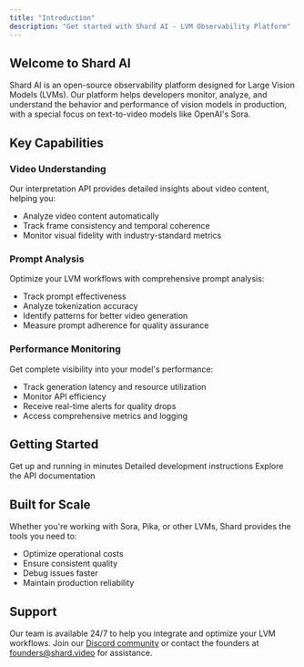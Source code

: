 ```yaml
---
title: "Introduction"
description: "Get started with Shard AI - LVM Observability Platform"
---
```


## Welcome to Shard AI

Shard AI is an open-source observability platform designed for Large Vision Models (LVMs). Our platform helps developers monitor, analyze, and understand the behavior and performance of vision models in production, with a special focus on text-to-video models like OpenAI's Sora.

## Key Capabilities

### Video Understanding

Our interpretation API provides detailed insights about video content, helping you:

- Analyze video content automatically
- Track frame consistency and temporal coherence
- Monitor visual fidelity with industry-standard metrics

### Prompt Analysis

Optimize your LVM workflows with comprehensive prompt analysis:

- Track prompt effectiveness
- Analyze tokenization accuracy
- Identify patterns for better video generation
- Measure prompt adherence for quality assurance

### Performance Monitoring

Get complete visibility into your model's performance:

- Track generation latency and resource utilization
- Monitor API efficiency
- Receive real-time alerts for quality drops
- Access comprehensive metrics and logging

## Getting Started

<CardGroup>
  <Card title="Quick Start" icon="rocket" href="/quickstart">
    Get up and running in minutes
  </Card>
  <Card title="Development Guide" icon="code" href="/development">
    Detailed development instructions
  </Card>
  <Card title="API Reference" icon="book" href="/api-reference">
    Explore the API documentation
  </Card>
</CardGroup>

## Built for Scale

Whether you're working with Sora, Pika, or other LVMs, Shard provides the tools you need to:

- Optimize operational costs
- Ensure consistent quality
- Debug issues faster
- Maintain production reliability

## Support

Our team is available 24/7 to help you integrate and optimize your LVM workflows. Join our [Discord community](https://discord.gg/shard) or contact the founders at [founders@shard.video](mailto:founders@shard.video) for assistance.
